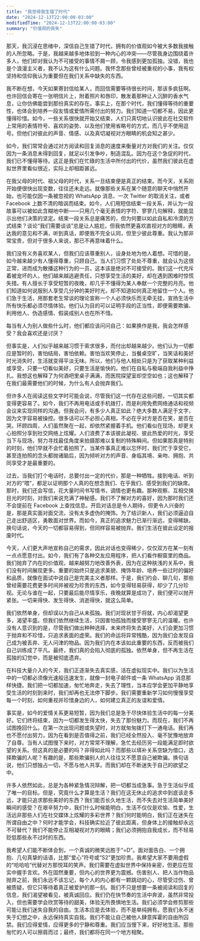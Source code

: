 ```yaml
---
title: "我觉得我生错了时代"
date: "2024-12-13T22:00:00-03:00"
modifiedTime: "2024-12-13T22:00:00-03:00"
summary: "价值观的丧失"
---
```


那天，我沉浸在思绪中，深信自己生错了时代，拥有的价值观如今被大多数我接触的人所忽略。于是，我越来越多地体验到一种内心的冲突——尽管我身边围绕着许多人，他们却对我认为不可接受的事情不屑一顾，令我感到更加孤独。没错，我也是个浪漫主义者，我不认为这有什么问题。我怀念那些曾经被重视的小事，我有权坚持和信仰我认为重要但在我们关系中缺失的东西。

我不断在想，今天如果寄封信给某人，而回信需要等待很长时间，那该多疯狂啊。也许回信会寄在一张明信片上，附着照片和唇印，散发着那种让人沉醉的香水气息，让你仿佛能尝到那份真实的存在。事实上，在那个时代，我们懂得等待的重要性，也体会到培养一段友情或爱情所需付出的努力。我们知道一切都不易，因此更懂得珍惜。如今，一些关系很快就开始又结束，人们只真切地认识彼此在社交软件上常用的表情符号、喜欢的姿势、以及他们使用省略号的方式，而几乎不使用逗号。但他们对彼此的声音、情感、以及真切凝视对方眼睛的机会知之甚少。

如今，我们常常会通过对方阅读和回复消息的速度来衡量对方对我们的关注。仅仅因为一条消息未得到回复，就足以引发争吵，制造混乱。因为在这个急促的时代，我们已不懂得等待。这正是我们在忙碌的生活中所付出的代价，虽然我们彼此在虚拟世界里看似很近，实际上却相距甚远。

在我父母的时代、祖父母的时代，关系一旦结束便是真正的结束。而今天，关系刚开始便很快出现变数，往往还未走远。就像那些关系在某个随意的聊天中悄然开始，也可能仅因一条被忽视的 WhatsApp 消息、一次 Twitter 的取消关注，或者 Facebook 上数不清的暗讽而结束。如今，人们用短信结束一段关系，并认为一段故事可以被如此含糊地中断——只用几个毫无表情的字符、寥寥几句解释，就能显示出他们决策的坚定。结束一段关系总是痛苦的，但为何要以如此自私和冷漠的方式结束？谈论“我们需要谈谈”总是让人尴尬，但我依然更喜欢直视对方的眼睛，表达我的意见和不满，听到真话，即便我不完全认同，但至少彼此尊重。我认为那非常宝贵，但对于很多人来说，那已不再意味着什么。

我们没有义务喜欢某人，但我们应该尊重别人，设身处地为他人着想。可惜的是，如今越来越少有人懂得尊重，只顾自己。当人们习惯了处处不尊重，就会认为这很正常，进而成为散播这种行为的一员，这本该是绝对不可接受的。我们这一代充斥着被宠坏的人，他们越来越逃避责任，只想享受生活的美好，却在遇到困难时惊慌失措。有人擅长于享受短暂的夜晚，却几乎不懂得为某人奉献一个完整的月亮。他们知道如何说服别人享受几分钟的美好时光，却不知道如何真正地留住一个人。他们急于生活，用那套老生常谈的理论宣称一个人必须快乐而无牵无挂，宣扬生活中所有快乐都必须尽情体验。他们认为目的可以证明手段的正当性，即便需要欺骗、利用他人、伪造感情、假装成别人也在所不惜。

每当有人为别人做些什么时，他们都应该问问自己：如果换作是我，我会怎样感受？我会喜欢还是讨厌？

但事实是，人们似乎越来越习惯于索求很多，而付出却越来越少。他们认为一切都应是暂时的，害怕结局，害怕依赖。害怕当欢笑停止，当餐桌空旷，当笑话和美好时光消失时，生活就变得平淡无味。所以，他们与他人相处只是为了获取某种利益或享受，只要一切看似美好，只要生活是愉快的。他们在自私与极端自我利益中挣扎。我想这也解释了为何酒吧里桌子满满，而医院探望室却空空如也；这也解释了在我们最需要他们的时候，为什么有人会抛弃我们。

但许多人在阅读这些文字时可能会说，尽管我们这一代存在这些问题，一切其实都变得更容易了。如今，我们不再用电话或手机拨打，而是利用免费网络通话和视频会议来实现同样的沟通。但我会问，有多少人真正如此？绝大多数人满足于文字，因为文字容易被操控。很多话可以不必担心真相，不必在乎对方是否在笑，是否在哭。环顾四周，人们虽然聚在一起，却依然紧握着手机。他们看似在现场，却更关心拍照分享到社交网络上炫耀。人们浪费了本该彼此凝视、彼此热爱的时光，享受当下与现场，努力寻找最佳角度来拍摄那难以复制的特殊瞬间。但如果那真是特别的时刻，他们早就不会忙着拍照了。当某件事真正难以忘怀时，我们忙于享受它，甚至连拍照的念头都抛诸脑后，因为倾听对方的声音、身临其境、亲吻、拥抱、共同享受才是最重要的。

过去，当我们打个电话时，总要付出一定的代价，那是一种牺牲。接到电话、听到对方的“喂”，都足以证明那个人真的在想念我们、在乎我们、感受到我们的缺席。那时，我们还会写信，花大量时间书写情书，调情也更有趣。那种观察、互相交换目光的时刻，对我们来说充满了神秘感。我们不了解对方的喜好，因为那时我们还不会提前在 Facebook 上查找信息。开启对话总是令人期待，但更令人兴奋的是，那是真实面对面交流，没有太多虚伪的掩饰。为了结识新人，我们必须逼迫自己走出舒适区，勇敢面对世界。而如今，真正的追求魅力已渐行渐远，变得稀缺。换句话说，今天的一切都容易得到，但同样容易被抛弃。我们生活在彼此设定的报废时代。

今天，人们更大声地宣称自己的需求，因此对话也变得稀少，仅仅双方在某一刻有一点点愿意付出。如今，我们有了各种交友应用程序，把人们看作橱窗里的商品。我们抛弃了内在的价值观，越来越努力地改善外表，因为在这种肤浅的关系中，我们没有时间展现更多。重要的始终只是追求美貌、掩饰年龄、培养一些过时的偏好和品质，就像在面试中说自己是完美主义者那样。于是，我们约会、聊几句，那些曾经需要花费更多时间并被视为珍贵的东西，如今变得轻易获得，却少了几分珍视。无论与谁在一起，只要最后能尽情享乐，夜晚就算是成功了，我们便可以抛开紧张。一切来得快、发生得快、消逝得快，就这么简单。

我们依然单身，但却误以为自己从未孤独。我们对现状甘于将就，内心却渴望更多，渴望丰盛。但我们依然继续生活，只因害怕孤独而接受寥寥无几的温暖。也许没有人意识到的是，尽管我们做出种种选择，未来终将失去美好，人们会更加习惯于抛弃和不珍惜，只追求表面的虚荣。我们的命运将异常残酷，因为我们会发现自己成为被丢弃、无人问津的物品。因为我们内在本该如此重要的东西，反而被我们自己训练成了平凡。最终，我们真的会陷入彻底的孤独。依然单身，但不再生活在孤独的幻觉中，而是被彻底遗弃。

在科技大量介入的今天，我们正逐渐失去真实感，活在虚拟现实中。我们以为生活中的一切都必须像光速般迅速发生，就像一封电子邮件或一条 WhatsApp 消息那样快捷。我们把一切都加速，匆忙地奔走，失去了理性，当本应学会更加平静地享受生活的时刻到来时，我们却再也无法停下脚步。我们需要重新学习如何慢慢享受每一个时刻，如何重视并珍惜身边的人，如何建立真正的友谊和爱情。

事实是，如今的爱情关系更易短暂，因为我们总是急于尽快体验生活中的每一分美好。它们终将结束，因为一切都发生得太快，失去了那份魅力。而现在，我们不再试图挽回什么。在第一次出现问题或失望时，对方就匆匆拨打下一通电话。我们再也不愿付出努力，因为在看到是否值得之前，我们已经全然投入、毫不犹豫地放弃了自尊。当有人试图慢下来时，对方常常不理解，急忙去经历另一段能满足即时欲望的关系。但这真的是必要的吗？非得如此吗？而那些以填补关系空缺为借口，选择欺骗的人呢？有趣的是，那些欺骗别人的人往往又不愿意自己被欺骗。换句话说，他们只想独占一切，不愿与他人共享。而我们却在不断迷失于自己的欲望之中。

许多人依然如此，总是为各种紧急情况辩解，把一切都当成急事。急于生活似乎成了唯一的目标。但是，究竟什么才算是生活？我们在这无休止的追求中到底该走多远，才能只追求那些美好的东西？我们能否长久地生活，而不失去对生活简单美好瞬间的感受？在艰辛努力中，我们什么时候能明白，生活不仅仅是欢愉、性爱，生活远非那些人们在社交媒体上炫耀的多彩世界？我们何时能明白，我们正在迷失在所谓自由之中？何时才能学会，科技确实拉近了彼此距离，但身体上的接触却永远不可替代？我们不能停止互相凝视对方的眼睛；我们必须拥抱自我成长，而不轻易贬低那些永不过时的东西。

我希望人们能不断体会到，一个真诚的微笑远胜于“=D”。面对面告白、一个拥抱、几句真挚的话语，比那“爱心”符号或“S2”更加珍贵。我希望大家不要用虚假的“哈哈哈”代替对方那悦耳的笑声。我们需要在虚拟世界中保持亲密，但更应在现实中握手言欢。外在固然重要，但内心的世界更为震撼。伤害别人、把人当作物品抛弃之前，我们永远不该忘记，每个人的内心都有一颗跳动的心，尽管受过伤、曾被质疑，但它只等待着真正被爱护的那一刻。我们不只是想要一条被阅读和回复的信息，我们渴望被看见，被真诚回应。我们仍在快节奏的生活中奔波，虽然非常投入，但也需要学会欣赏等待的甜美，体验无所畏惧地生活。我们必须学会修剪那些可能让我们迷失自我的自由。生活本应是去体验，而不是单纯拥有。愿我们永不迷失于幻想之中，永远保持真实自我。我们不能让自己被他人肆意挥霍的自由所囚禁。我们应得爱情，应得更多的宁静和尊重。我们应当慢下来，好好地生活。那些匆忙的人可以擦肩而过；最终，我们都将在同一个地方相聚。
